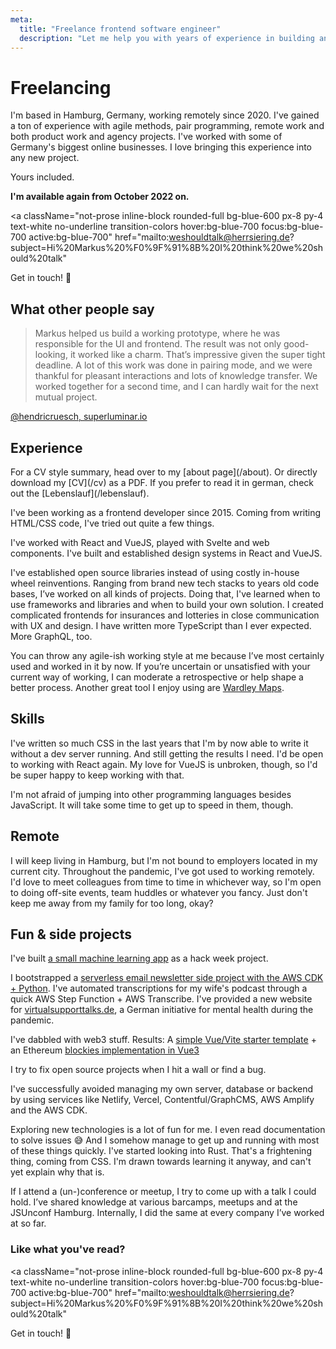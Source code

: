```yaml
---
meta:
  title: "Freelance frontend software engineer"
  description: "Let me help you with years of experience in building and maintaining frontend application for your project."
---
```


# Freelancing

I'm based in Hamburg, Germany, working remotely since 2020. I've gained a ton of experience with agile methods, pair
programming, remote work and both product work and agency
projects. I've worked with some of Germany's biggest online businesses. I love bringing this experience into any new project.

Yours included.

**I'm available again from October 2022 on.**

<a
  className="not-prose inline-block rounded-full bg-blue-600 px-8 py-4 text-white no-underline transition-colors hover:bg-blue-700 focus:bg-blue-700 active:bg-blue-700"
  href="mailto&#x3A;weshouldtalk@herrsiering.de?subject=Hi%20Markus%20%F0%9F%91%8B%20I%20think%20we%20should%20talk"
>
  Get in touch! 📨
</a>

## What other people say

> Markus helped us build a working prototype, where he was responsible for the UI and frontend. The result was not only good-looking, it worked like a charm. That’s impressive given the super tight deadline. A lot of this work was done in pairing mode, and we were thankful for pleasant interactions and lots of knowledge transfer. We worked together for a second time, and I can hardly wait for the next mutual project.

[@hendricruesch, superluminar.io](https://twitter.com/hendricruesch)

## Experience

<div class="rounded-lg bg-cyan-100 px-6 py-2 text-cyan-800">
  For a CV style summary, head over to my [about page](/about). Or directly
  download my [CV](/cv) as a PDF. If you prefer to read it in german, check out
  the [Lebenslauf](/lebenslauf).
</div>

I've been working as a frontend developer since 2015. Coming from writing HTML/CSS code, I've tried out quite a few things.

I've worked with React and VueJS, played with Svelte and web components. I've built and established design systems in React and VueJS.

I've established open source libraries instead of using costly in-house wheel reinventions. Ranging from brand new tech stacks to years old code bases, I’ve worked on all kinds of projects. Doing that, I've learned when to use frameworks and libraries and when to build your own solution. I created complicated frontends for insurances and lotteries in close communication with UX and design. I have written more TypeScript than I ever expected. More GraphQL, too.

You can throw any agile-ish working style at me because I’ve most certainly used and worked in it by now. If you’re uncertain or unsatisfied with your current way of working, I can moderate a retrospective or help shape a better process. Another great tool I enjoy using are [Wardley Maps](https://medium.com/wardleymaps).

## Skills

I've written so much CSS in the last years that I'm by now able to write it without a dev server running. And still getting the results I need. I'd be open to working with React again. My love for VueJS is unbroken, though, so I'd be super happy to keep working with that.

I'm not afraid of jumping into other programming languages besides JavaScript. It will take some time to get up to speed in them, though.

## Remote

I will keep living in Hamburg, but I'm not bound to employers located in my current city. Throughout the pandemic, I've got used to working remotely. I'd love to meet colleagues from time to time in whichever way, so I'm open to doing off-site events, team huddles or whatever you fancy. Just don't keep me away from my family for too long, okay?

## Fun & side projects

I've built [a small machine learning app](https://github.com/HerrBertling/wireframe-to-code) as a hack week project.

I bootstrapped a [serverless email newsletter side project with the AWS CDK + Python](https://github.com/HerrBertling/swing-trading-newsletter-aws-cdk). I've automated transcriptions for my wife's podcast through a quick AWS Step Function + AWS Transcribe. I've provided a new website for [virtualsupporttalks.de](https://www.virtualsupporttalks.de/en/), a German initiative for mental health during the pandemic.

I've dabbled with web3 stuff. Results: A [simple Vue/Vite starter template](https://github.com/HerrBertling/simple-vite-eth) + an Ethereum [blockies implementation in Vue3](https://github.com/HerrBertling/vue-blockies)

I try to fix open source projects when I hit a wall or find a bug.

I've successfully avoided managing my own server, database or backend by using services like Netlify, Vercel, Contentful/GraphCMS, AWS Amplify and the AWS CDK.

Exploring new technologies is a lot of fun for me. I even read documentation to solve issues 😅 And I somehow manage to get up and running with most of these things quickly. I've started looking into Rust. That's a frightening thing, coming from CSS. I'm drawn towards learning it anyway, and can't yet explain why that is.

If I attend a (un-)conference or meetup, I try to come up with a talk I could hold. I’ve shared knowledge at various barcamps, meetups and at the JSUnconf Hamburg. Internally, I did the same at every company I’ve worked at so far.

### Like what you've read?

<a
  className="not-prose inline-block rounded-full bg-blue-600 px-8 py-4 text-white no-underline transition-colors hover:bg-blue-700 focus:bg-blue-700 active:bg-blue-700"
  href="mailto&#x3A;weshouldtalk@herrsiering.de?subject=Hi%20Markus%20%F0%9F%91%8B%20I%20think%20we%20should%20talk"
>
  Get in touch! 📨
</a>

